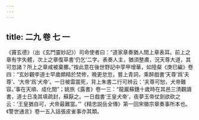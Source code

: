 ```yaml
---
---
---
```

title: 二九 卷 七 一
---




《竇玄德》（出《玄門靈妙記》）司命使者曰：“道家章奏猶人間上章表耳。前上之章有字失體，次上之章復草書‘仍乞’二字。表奏人主，猶須整肅，況天尊大道，其可忽諸？所上之章咸被棄擲。”按此意在後世野記中莩甲增華，如陸粲《庚巳編》卷四：“玄妙觀李道士早歲頗精於焚修，晚更怠忽，嘗上青詞，乘醉戲書‘天尊’爲‘夫尊’、‘大帝’爲‘犬帝’。一日被雷震死，背上朱書二行可辨云：‘夫尊可恕，犬帝難容。’事在天順、成化間”；姚旅《露書》卷一三：“龍巖蘇鏸十歲時在其邑三清觀讀書，道士日凂其填疏封，蘇厭之。一日戲書‘王皇犬帝’，夜夢玉帝仗劍欲砍之云：‘王皇猶自可，犬帝最難當。’”《精忠説岳全傳》第一回宋徽宗章奏事所本也。《警世通言》卷一五入話張皮雀事亦其類。